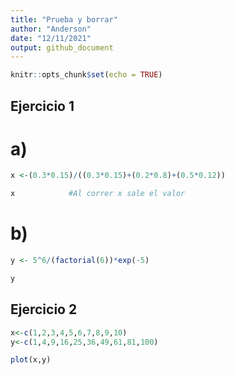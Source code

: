 ```yaml
---
title: "Prueba y borrar"
author: "Anderson"
date: "12/11/2021"
output: github_document
---
```


```r
knitr::opts_chunk$set(echo = TRUE)
```

## Ejercicio 1

# a)

```r
x <-(0.3*0.15)/((0.3*0.15)+(0.2*0.8)+(0.5*0.12))

x            #Al correr x sale el valor

```
# b)

```r

y <- 5^6/(factorial(6))*exp(-5)

y

```
## Ejercicio 2

```r
x<-c(1,2,3,4,5,6,7,8,9,10)
y<-c(1,4,9,16,25,36,49,61,81,100)

plot(x,y)

```